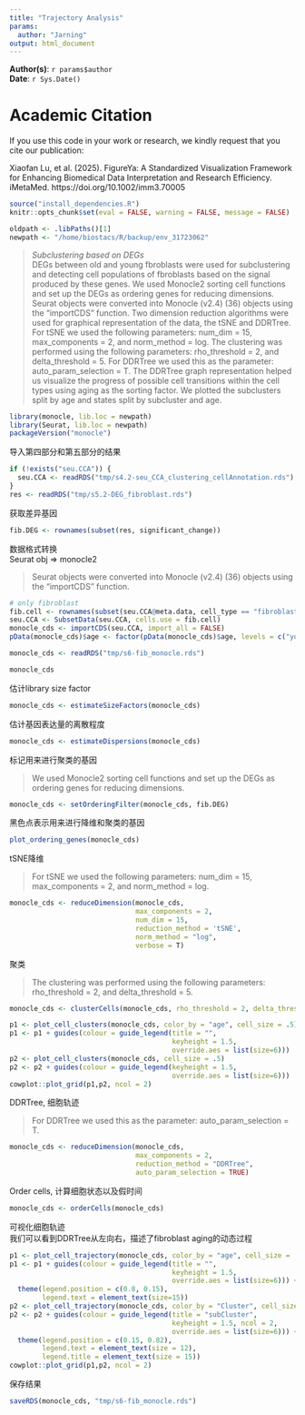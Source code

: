 ```yaml
---
title: "Trajectory Analysis"
params:
  author: "Jarning"
output: html_document
---
```


**Author(s)**: `r params$author`  
**Date**: `r Sys.Date()`  

# Academic Citation
If you use this code in your work or research, we kindly request that you cite our publication:

Xiaofan Lu, et al. (2025). FigureYa: A Standardized Visualization Framework for Enhancing Biomedical Data Interpretation and Research Efficiency. iMetaMed. https://doi.org/10.1002/imm3.70005



```r
source("install_dependencies.R")
knitr::opts_chunk$set(eval = FALSE, warning = FALSE, message = FALSE)
```

```r
oldpath <- .libPaths()[1]
newpath <- "/home/biostacs/R/backup/env_31723062"
```

> *Subclustering based on DEGs* <br>
  DEGs between old and young fbroblasts were used for subclustering and
detecting cell populations of fbroblasts based on the signal produced by these genes. We used Monocle2
sorting cell functions and set up the DEGs as ordering genes for reducing dimensions. Seurat objects were
converted into Monocle (v2.4) (36) objects using the “importCDS” function. Two dimension reduction
algorithms were used for graphical representation of the data, the tSNE and DDRTree. For tSNE we used
the following parameters: num_dim = 15, max_components = 2, and norm_method = log. The clustering
was performed using the following parameters: rho_threshold = 2, and delta_threshold = 5. For DDRTree
we used this as the parameter: auto_param_selection = T.
  The DDRTree graph representation helped us visualize the progress of possible cell transitions within
the cell types using aging as the sorting factor. We plotted the subclusters split by age and states split by
subcluster and age.

```r
library(monocle, lib.loc = newpath)
library(Seurat, lib.loc = newpath)
packageVersion("monocle")
```

导入第四部分和第五部分的结果
```r
if (!exists("seu.CCA")) {
  seu.CCA <- readRDS("tmp/s4.2-seu_CCA_clustering_cellAnnotation.rds")
}
res <- readRDS("tmp/s5.2-DEG_fibroblast.rds")
```

获取差异基因
```r
fib.DEG <- rownames(subset(res, significant_change))
```

数据格式转换<br>
Seurat obj => monocle2

> Seurat objects were converted into Monocle (v2.4) (36) objects using the “importCDS” function.

```r
# only fibroblast
fib.cell <- rownames(subset(seu.CCA@meta.data, cell_type == "fibroblasts"))
seu.CCA <- SubsetData(seu.CCA, cells.use = fib.cell)
monocle_cds <- importCDS(seu.CCA, import_all = FALSE)
pData(monocle_cds)$age <- factor(pData(monocle_cds)$age, levels = c("young", "old"))
```

```r
monocle_cds <- readRDS("tmp/s6-fib_monocle.rds")
```


```r
monocle_cds
```

估计library size factor
```r
monocle_cds <- estimateSizeFactors(monocle_cds)
```

估计基因表达量的离散程度
```r
monocle_cds <- estimateDispersions(monocle_cds)
```

标记用来进行聚类的基因 

> We used Monocle2 sorting cell functions and set up the DEGs as ordering genes for reducing dimensions.

```r
monocle_cds <- setOrderingFilter(monocle_cds, fib.DEG)
```

黑色点表示用来进行降维和聚类的基因
```r
plot_ordering_genes(monocle_cds)
```

tSNE降维

> For tSNE we used the following parameters: num_dim = 15, max_components = 2, and norm_method = log.

```r
monocle_cds <- reduceDimension(monocle_cds, 
                               max_components = 2, 
                               num_dim = 15, 
                               reduction_method = 'tSNE', 
                               norm_method = "log",
                               verbose = T)
```

聚类

> The clustering was performed using the following parameters: rho_threshold = 2, and delta_threshold = 5.

```r
monocle_cds <- clusterCells(monocle_cds, rho_threshold = 2, delta_threshold = 5)
```


```r
p1 <- plot_cell_clusters(monocle_cds, color_by = "age", cell_size = .5)
p1 <- p1 + guides(colour = guide_legend(title = "", 
                                        keyheight = 1.5, 
                                        override.aes = list(size=6)))
p2 <- plot_cell_clusters(monocle_cds, cell_size = .5)
p2 <- p2 + guides(colour = guide_legend(keyheight = 1.5, 
                                        override.aes = list(size=6)))
cowplot::plot_grid(p1,p2, ncol = 2)
```

DDRTree, 细胞轨迹

> For DDRTree we used this as the parameter: auto_param_selection = T.

```r
monocle_cds <- reduceDimension(monocle_cds, 
                               max_components = 2, 
                               reduction_method = "DDRTree", 
                               auto_param_selection = TRUE)
```

Order cells, 计算细胞状态以及假时间

```r
monocle_cds <- orderCells(monocle_cds)
```

可视化细胞轨迹<br>
我们可以看到DDRTree从左向右，描述了fibroblast aging的动态过程
```r
p1 <- plot_cell_trajectory(monocle_cds, color_by = "age", cell_size = .5)
p1 <- p1 + guides(colour = guide_legend(title = "", 
                                        keyheight = 1.5, 
                                        override.aes = list(size=6))) + 
  theme(legend.position = c(0.8, 0.15),
        legend.text = element_text(size=15))
p2 <- plot_cell_trajectory(monocle_cds, color_by = "Cluster", cell_size = .5)
p2 <- p2 + guides(colour = guide_legend(title = "subCluster", 
                                        keyheight = 1.5, ncol = 2,
                                        override.aes = list(size=6))) + 
  theme(legend.position = c(0.15, 0.82),
        legend.text = element_text(size = 12),
        legend.title = element_text(size = 15))
cowplot::plot_grid(p1,p2, ncol = 2)
```

保存结果
```r
saveRDS(monocle_cds, "tmp/s6-fib_monocle.rds")
```

